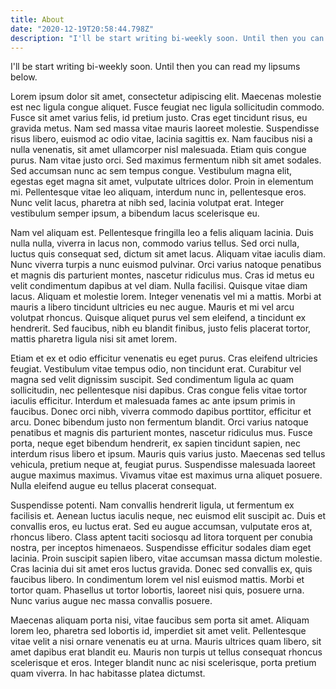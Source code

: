 ```yaml
---
title: About
date: "2020-12-19T20:58:44.798Z"
description: "I'll be start writing bi-weekly soon. Until then you can read my lipsums inside"
---
```


I'll be start writing bi-weekly soon. Until then you can read my lipsums below.

Lorem ipsum dolor sit amet, consectetur adipiscing elit. Maecenas molestie est nec ligula congue aliquet. Fusce feugiat nec ligula sollicitudin commodo. Fusce sit amet varius felis, id pretium justo. Cras eget tincidunt risus, eu gravida metus. Nam sed massa vitae mauris laoreet molestie. Suspendisse risus libero, euismod ac odio vitae, lacinia sagittis ex. Nam faucibus nisi a nulla venenatis, sit amet ullamcorper nisl malesuada. Etiam quis congue purus. Nam vitae justo orci. Sed maximus fermentum nibh sit amet sodales. Sed accumsan nunc ac sem tempus congue. Vestibulum magna elit, egestas eget magna sit amet, vulputate ultrices dolor. Proin in elementum mi. Pellentesque vitae leo aliquam, interdum nunc in, pellentesque eros. Nunc velit lacus, pharetra at nibh sed, lacinia volutpat erat. Integer vestibulum semper ipsum, a bibendum lacus scelerisque eu.

Nam vel aliquam est. Pellentesque fringilla leo a felis aliquam lacinia. Duis nulla nulla, viverra in lacus non, commodo varius tellus. Sed orci nulla, luctus quis consequat sed, dictum sit amet lacus. Aliquam vitae iaculis diam. Nunc viverra turpis a nunc euismod pulvinar. Orci varius natoque penatibus et magnis dis parturient montes, nascetur ridiculus mus. Cras id metus eu velit condimentum dapibus at vel diam. Nulla facilisi. Quisque vitae diam lacus. Aliquam et molestie lorem. Integer venenatis vel mi a mattis. Morbi at mauris a libero tincidunt ultricies eu nec augue. Mauris et mi vel arcu volutpat rhoncus. Quisque aliquet purus vel sem eleifend, a tincidunt ex hendrerit. Sed faucibus, nibh eu blandit finibus, justo felis placerat tortor, mattis pharetra ligula nisi sit amet lorem.

Etiam et ex et odio efficitur venenatis eu eget purus. Cras eleifend ultricies feugiat. Vestibulum vitae tempus odio, non tincidunt erat. Curabitur vel magna sed velit dignissim suscipit. Sed condimentum ligula ac quam sollicitudin, nec pellentesque nisi dapibus. Cras congue felis vitae tortor iaculis efficitur. Interdum et malesuada fames ac ante ipsum primis in faucibus. Donec orci nibh, viverra commodo dapibus porttitor, efficitur et arcu. Donec bibendum justo non fermentum blandit. Orci varius natoque penatibus et magnis dis parturient montes, nascetur ridiculus mus. Fusce porta, neque eget bibendum hendrerit, ex sapien tincidunt sapien, nec interdum risus libero et ipsum. Mauris quis varius justo. Maecenas sed tellus vehicula, pretium neque at, feugiat purus. Suspendisse malesuada laoreet augue maximus maximus. Vivamus vitae est maximus urna aliquet posuere. Nulla eleifend augue eu tellus placerat consequat.

Suspendisse potenti. Nam convallis hendrerit ligula, ut fermentum ex facilisis et. Aenean luctus iaculis neque, nec euismod elit suscipit ac. Duis et convallis eros, eu luctus erat. Sed eu augue accumsan, vulputate eros at, rhoncus libero. Class aptent taciti sociosqu ad litora torquent per conubia nostra, per inceptos himenaeos. Suspendisse efficitur sodales diam eget lacinia. Proin suscipit sapien libero, vitae accumsan massa dictum molestie. Cras lacinia dui sit amet eros luctus gravida. Donec sed convallis ex, quis faucibus libero. In condimentum lorem vel nisl euismod mattis. Morbi et tortor quam. Phasellus ut tortor lobortis, laoreet nisi quis, posuere urna. Nunc varius augue nec massa convallis posuere.

Maecenas aliquam porta nisi, vitae faucibus sem porta sit amet. Aliquam lorem leo, pharetra sed lobortis id, imperdiet sit amet velit. Pellentesque vitae velit a nisi ornare venenatis eu at urna. Mauris ultrices quam libero, sit amet dapibus erat blandit eu. Mauris non turpis ut tellus consequat rhoncus scelerisque et eros. Integer blandit nunc ac nisi scelerisque, porta pretium quam viverra. In hac habitasse platea dictumst.

